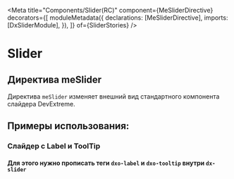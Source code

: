 
<Meta
  title="Components/Slider(RC)"
  component={MeSliderDirective}
  decorators={[
    moduleMetadata({
      declarations: [MeSliderDirective],
      imports: [DxSliderModule],
    }),
  ]}
  of={SliderStories}
/>

# Slider

## Директива meSlider

Директива `meSlider` изменяет внешний вид стандартного компонента слайдера DevExtreme.

<Canvas name="Default" of={SliderStories.Default} />
<Controls of={SliderStories.Default} />

<Source of={SliderStories.Default} dark />

## Примеры использования:

### Слайдер с Label и ToolTip

<Canvas name="WithLabel" of={SliderStories.WithLabelAndTooltip} />

#### Для этого нужно прописать теги `dxo-label` и `dxo-tooltip` внутри `dx-slider`

<Source of={SliderStories.WithLabelAndTooltip} dark language="html" />
